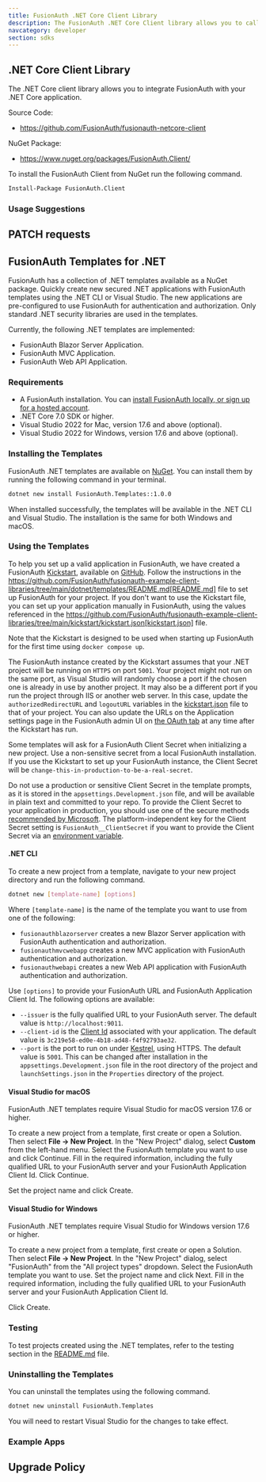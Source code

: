 ```yaml
---
title: FusionAuth .NET Core Client Library
description: The FusionAuth .NET Core Client library allows you to call FusionAuth from a .NET Core application.
navcategory: developer
section: sdks
---
```


## .NET Core Client Library

The .NET Core client library allows you to integrate FusionAuth with your .NET Core application.

Source Code:

* https://github.com/FusionAuth/fusionauth-netcore-client

NuGet Package:

* https://www.nuget.org/packages/FusionAuth.Client/

To install the FusionAuth Client from NuGet run the following command.

```bash
Install-Package FusionAuth.Client
```
### Usage Suggestions

<HowToUseClientLibraries />


## PATCH requests

<StaticPatchNote client_library_language=".NET Core" />


## FusionAuth Templates for .NET

FusionAuth has a collection of .NET templates available as a NuGet package. Quickly create new secured .NET applications with FusionAuth templates using the .NET CLI or Visual Studio. The new applications are pre-configured to use FusionAuth for authentication and authorization. Only standard .NET security libraries are used in the templates.

Currently, the following .NET templates are implemented:

* FusionAuth Blazor Server Application.
* FusionAuth MVC Application.
* FusionAuth Web API Application.


### Requirements

* A FusionAuth installation. You can [install FusionAuth locally, or sign up for a hosted account](/docs/get-started/download-and-install).
* .NET Core 7.0 SDK or higher.
* Visual Studio 2022 for Mac, version 17.6 and above (optional).
* Visual Studio 2022 for Windows, version 17.6 and above (optional).


### Installing the Templates

FusionAuth .NET templates are available on [NuGet](https://www.nuget.org/packages/FusionAuth.Templates/). You can install them by running the following command in your terminal.

```bash
dotnet new install FusionAuth.Templates::1.0.0
```

When installed successfully, the templates will be available in the .NET CLI and Visual Studio. The installation is the same for both Windows and macOS.

### Using the Templates

To help you set up a valid application in FusionAuth, we have created a FusionAuth [Kickstart](/docs/get-started/download-and-install/development/kickstart), available on [GitHub](https://github.com/FusionAuth/fusionauth-example-client-libraries/tree/main/kickstart/kickstart.json). Follow the instructions in the https://github.com/FusionAuth/fusionauth-example-client-libraries/tree/main/dotnet/templates/README.md[README.md] file to set up FusionAuth for your project. If you don't want to use the Kickstart file, you can set up your application manually in FusionAuth, using the values referenced in the https://github.com/FusionAuth/fusionauth-example-client-libraries/tree/main/kickstart/kickstart.json[kickstart.json] file.

Note that the Kickstart is designed to be used when starting up FusionAuth for the first time using `docker compose up`.

The FusionAuth instance created by the Kickstart assumes that your .NET project will be running on `HTTPS` on port `5001`. Your project might not run on the same port, as Visual Studio will randomly choose a port if the chosen one is already in use by another project. It may also be a different port if you run the project through IIS or another web server. In this case, update the `authorizedRedirectURL` and `logoutURL` variables in the [kickstart.json](https://github.com/FusionAuth/fusionauth-example-client-libraries/tree/main/kickstart/kickstart.json) file to that of your project. You can also update the URLs on the Application settings page in the FusionAuth admin UI on [the OAuth tab](/docs/get-started/core-concepts/applications#oauth) at any time after the Kickstart has run.

Some templates will ask for a FusionAuth Client Secret when initializing a new project. Use a non-sensitive secret from a local FusionAuth installation. If you use the Kickstart to set up your FusionAuth instance, the Client Secret will be `change-this-in-production-to-be-a-real-secret`.

Do not use a production or sensitive Client Secret in the template prompts, as it is stored in the `appsettings.Development.json` file, and will be available in plain text and committed to your repo. To provide the Client Secret to your application in production, you should use one of the secure methods [recommended by Microsoft](https://learn.microsoft.com/en-us/aspnet/core/security/app-secrets?view=aspnetcore-7.0&tabs=windows). The platform-independent key for the Client Secret setting is `FusionAuth__ClientSecret` if you want to provide the Client Secret via an [environment variable](https://learn.microsoft.com/en-us/aspnet/core/security/app-secrets?view=aspnetcore-7.0&tabs=windows#environment-variables).

#### .NET CLI

To create a new project from a template, navigate to your new project directory and run the following command.

```bash
dotnet new [template-name] [options]
```

Where `[template-name]` is the name of the template you want to use from one of the following:

- `fusionauthblazorserver` creates a new Blazor Server application with FusionAuth authentication and authorization.
- `fusionauthmvcwebapp` creates a new MVC application with FusionAuth authentication and authorization.
- `fusionauthwebapi` creates a new Web API application with FusionAuth authentication and authorization.

Use `[options]` to provide your FusionAuth URL and FusionAuth Application Client Id. The following options are available:

- `--issuer` is the fully qualified URL to your FusionAuth server. The default value is `http://localhost:9011`.
- `--client-id` is the [Client Id](/docs/get-started/core-concepts/applications) associated with your application. The default value is `3c219e58-ed0e-4b18-ad48-f4f92793ae32`.
- `--port` is the port to run on under [Kestrel](https://learn.microsoft.com/en-us/aspnet/core/fundamentals/servers/kestrel?view=aspnetcore-7.0), using HTTPS. The default value is `5001`. This can be changed after installation in the `appsettings.Development.json` file in the root directory of the project and `launchSettings.json` in the `Properties` directory of the project.

#### Visual Studio for macOS

FusionAuth .NET templates require Visual Studio for macOS version 17.6 or higher. 

To create a new project from a template, first create or open a Solution. Then select <strong>File -> New Project</strong>. In the "New Project" dialog, select <strong>Custom</strong> from the left-hand menu. Select the FusionAuth template you want to use and click <InlineUIElement>Continue</InlineUIElement>. Fill in the required information, including the fully qualified URL to your FusionAuth server and your FusionAuth Application Client Id. Click <InlineUIElement>Continue</InlineUIElement>.

Set the project name and click <InlineUIElement>Create</InlineUIElement>.

#### Visual Studio for Windows

FusionAuth .NET templates require Visual Studio for Windows version 17.6 or higher. 

To create a new project from a template, first create or open a Solution. Then select <strong>File -> New Project</strong>. In the "New Project" dialog, select "FusionAuth" from the "All project types" dropdown. Select the FusionAuth template you want to use. Set the project name and click <InlineUIElement>Next</InlineUIElement>. Fill in the required information, including the fully qualified URL to your FusionAuth server and your FusionAuth Application Client Id.

Click <InlineUIElement>Create</InlineUIElement>.

### Testing

To test projects created using the .NET templates, refer to the testing section in the [README.md](https://github.com/FusionAuth/fusionauth-example-client-libraries/tree/main/dotnet/templates/README.md) file.

### Uninstalling the Templates

You can uninstall the templates using the following command.

```bash
dotnet new uninstall FusionAuth.Templates
```

You will need to restart Visual Studio for the changes to take effect.

### Example Apps
<ExampleApps language="netcore" />

## Upgrade Policy

<SdkUpgradePolicy/>
